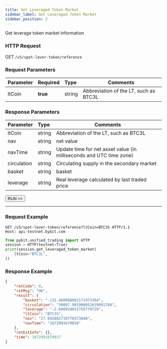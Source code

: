 ```yaml
---
title: Get Leveraged Token Market
sidebar_label: Get Leveraged Token Market
sidebar_position: 2
---
```

Get leverage token market information

### HTTP Request
GET `/v5/spot-lever-token/reference`

### Request Parameters
| Parameter | Required | Type | Comments|
|:----- |:-------|:-----|------ |
|ltCoin |**true** |string |Abbreviation of the LT, such as BTC3L|

### Response Parameters
| Parameter | Type | Comments|
|:----- |:-----|----- |
|ltCoin |string |Abbreviation of the LT, such as BTC3L |
|nav |string |net value |
|navTime |string |Update time for net asset value (in milliseconds and UTC time zone) |
|circulation |string |Circulating supply in the secondary market |
|basket	|string	|basket |
|leverage |string |Real leverage calculated by last traded price |

<a href="/api-explorer/v5/lt/leverage-token-reference"><Button>RUN >></Button></a>

---

### Request Example

<Tabs groupId="programming-languages">
<TabItem value="http" label="HTTP">

```http
GET /v5/spot-lever-token/reference?ltCoin=BTC3S HTTP/1.1
Host: api-testnet.bybit.com
```

</TabItem>
<TabItem value="python" label="Python">

```python
from pybit.unified_trading import HTTP
session = HTTP(testnet=True)
print(session.get_leveraged_token_market(
    ltCoin="BTC3L",
))
```

</TabItem>
</Tabs>

### Response Example

```json
{
    "retCode": 0,
    "retMsg": "OK",
    "result": {
        "basket": "-132.460000082171973364",
        "circulation": "30097.901900052619091704",
        "leverage": "-2.666924651755770729",
        "ltCoin": "BTC3S",
        "nav": "27.692082719770373048",
        "navTime": "1672991679858"
    },
    "retExtInfo": {},
    "time": 1672991679937
}
```
